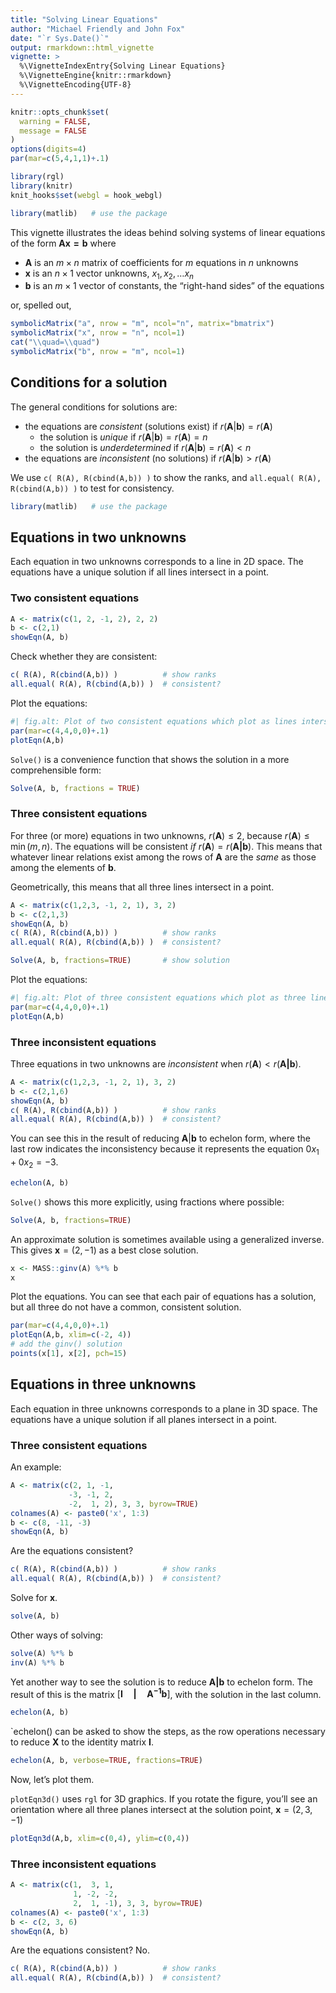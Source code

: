 ```yaml
---
title: "Solving Linear Equations"
author: "Michael Friendly and John Fox"
date: "`r Sys.Date()`"
output: rmarkdown::html_vignette
vignette: >
  %\VignetteIndexEntry{Solving Linear Equations}
  %\VignetteEngine{knitr::rmarkdown}
  %\VignetteEncoding{UTF-8}
---
```


```r
knitr::opts_chunk$set(
  warning = FALSE,
  message = FALSE
)
options(digits=4)
par(mar=c(5,4,1,1)+.1)
```

```r
library(rgl)
library(knitr)
knit_hooks$set(webgl = hook_webgl)
```

```r
library(matlib)   # use the package
```


This vignette illustrates the ideas behind solving systems of linear equations of the form $\mathbf{A x = b}$
where 

- $\mathbf{A}$ is an $m \times n$ matrix of coefficients for $m$ equations in $n$ unknowns
- $\mathbf{x}$ is an $n \times 1$ vector unknowns, $x_1, x_2, \dots x_n$
- $\mathbf{b}$ is an $m \times 1$ vector of constants, the "right-hand sides" of the equations

or, spelled out,

```r
symbolicMatrix("a", nrow = "m", ncol="n", matrix="bmatrix")
symbolicMatrix("x", nrow = "n", ncol=1)
cat("\\quad=\\quad")
symbolicMatrix("b", nrow = "m", ncol=1)
```

## Conditions for a solution
The general conditions for solutions are:

- the equations are *consistent* (solutions exist) if $r( \mathbf{A} | \mathbf{b}) = r( \mathbf{A})$
    - the solution is *unique* if $r( \mathbf{A} | \mathbf{b}) = r( \mathbf{A}) = n$
    - the solution is *underdetermined* if $r( \mathbf{A} | \mathbf{b}) = r( \mathbf{A}) < n$
- the equations are *inconsistent* (no solutions) if $r( \mathbf{A} | \mathbf{b}) > r( \mathbf{A})$

We use `c( R(A), R(cbind(A,b)) )` to show the ranks, and `all.equal( R(A), R(cbind(A,b)) )` to test
for consistency.

```r
library(matlib)   # use the package
```
## Equations in two unknowns

Each equation in two unknowns corresponds to a line in 2D space. The equations
have a unique solution if all lines intersect in a point.

### Two consistent equations
```r
A <- matrix(c(1, 2, -1, 2), 2, 2)
b <- c(2,1)
showEqn(A, b)
```

Check whether they are consistent:
```r
c( R(A), R(cbind(A,b)) )          # show ranks
all.equal( R(A), R(cbind(A,b)) )  # consistent?
```


Plot the equations:
```r
#| fig.alt: Plot of two consistent equations which plot as lines intersecting in a point
par(mar=c(4,4,0,0)+.1)
plotEqn(A,b)
```

`Solve()` is a convenience function that shows the solution in a more comprehensible form:
```r
Solve(A, b, fractions = TRUE)
```


### Three consistent equations

For three (or more) equations in two unknowns, $r(\mathbf{A}) \le 2$, because  $r(\mathbf{A}) \le \min(m,n)$.
The equations will be consistent
*if* $r(\mathbf{A}) = r(\mathbf{A | b})$. This means that whatever linear relations
exist among the rows of $\mathbf{A}$ are the *same* as those among the elements of $\mathbf{b}$.

Geometrically, this means that all three lines intersect in a point.
```r
A <- matrix(c(1,2,3, -1, 2, 1), 3, 2)
b <- c(2,1,3)
showEqn(A, b)
c( R(A), R(cbind(A,b)) )          # show ranks
all.equal( R(A), R(cbind(A,b)) )  # consistent?

Solve(A, b, fractions=TRUE)       # show solution 
```
Plot the equations:
```r
#| fig.alt: Plot of three consistent equations which plot as three lines intersecting in a point
par(mar=c(4,4,0,0)+.1)
plotEqn(A,b)
```

### Three inconsistent equations
Three equations in two unknowns are *inconsistent* when $r(\mathbf{A}) < r(\mathbf{A | b})$.
```r
A <- matrix(c(1,2,3, -1, 2, 1), 3, 2)
b <- c(2,1,6)
showEqn(A, b)
c( R(A), R(cbind(A,b)) )          # show ranks
all.equal( R(A), R(cbind(A,b)) )  # consistent?
```

You can see this in the result of reducing $\mathbf{A} | \mathbf{b}$ to echelon form, where the
last row indicates the inconsistency because it represents the equation
$0 x_1 + 0 x_2 = -3$.

```r
echelon(A, b)
```

`Solve()` shows this more explicitly, using fractions where possible:

```r
Solve(A, b, fractions=TRUE)
```


An approximate solution is sometimes available using a generalized inverse.
This gives $\mathbf{x} = (2, -1)$ as a best close solution.
```r
x <- MASS::ginv(A) %*% b
x
```


Plot the equations. You can see that each pair of equations has a solution,
but all three do not have a common, consistent solution.
```r
par(mar=c(4,4,0,0)+.1)
plotEqn(A,b, xlim=c(-2, 4))
# add the ginv() solution
points(x[1], x[2], pch=15)
```



## Equations in three unknowns

Each equation in three unknowns corresponds to a plane in 3D space. The equations
have a unique solution if all planes intersect in a point.

### Three consistent equations
An example:

```r
A <- matrix(c(2, 1, -1,
             -3, -1, 2,
             -2,  1, 2), 3, 3, byrow=TRUE)
colnames(A) <- paste0('x', 1:3)
b <- c(8, -11, -3)
showEqn(A, b)
```

Are the equations consistent?
```r
c( R(A), R(cbind(A,b)) )          # show ranks
all.equal( R(A), R(cbind(A,b)) )  # consistent?
```
Solve for $\mathbf{x}$.  

```r
solve(A, b)
```
Other ways of solving:

```r
solve(A) %*% b
inv(A) %*% b
```

Yet another way to see the solution is to reduce $\mathbf{A | b}$ to echelon form. The result of this is the matrix $[\mathbf{I \quad | \quad A^{-1}b}]$,
with the solution in the last column. 

```r
echelon(A, b)
```

`echelon() can be asked to show the steps, as the row operations necessary to reduce $\mathbf{X}$
to the identity matrix $\mathbf{I}$.

```r
echelon(A, b, verbose=TRUE, fractions=TRUE)
```

Now, let's plot them.  

`plotEqn3d()` uses `rgl` for 3D graphics.  If you rotate the figure, you'll see an orientation
where all three planes intersect at the solution point, $\mathbf{x} = (2, 3, -1)$ 
```r
plotEqn3d(A,b, xlim=c(0,4), ylim=c(0,4))
```

### Three inconsistent equations

```r
A <- matrix(c(1,  3, 1,
              1, -2, -2,
              2,  1, -1), 3, 3, byrow=TRUE)
colnames(A) <- paste0('x', 1:3)
b <- c(2, 3, 6)
showEqn(A, b)
```

Are the equations consistent? No.

```r
c( R(A), R(cbind(A,b)) )          # show ranks
all.equal( R(A), R(cbind(A,b)) )  # consistent?
```
